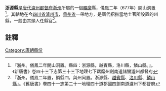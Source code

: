 '''浙源縣'''是[[唐代|唐代]][[瀘州都督府|瀘州都督府]][[浙州|浙州]]所屬的一個[[羈縻|羈縻]]縣，儀鳳二年（677年）開山洞置<ref>『浙州。儀鳳二年開山洞置。縣四：浙源縣，越賓縣，洛川縣，鱗山縣。』。《新唐書》卷四十三下志第三十三下地理七下羈縻州劍南道諸蠻瀘州都督府</ref>。其轄地在今[[四川省|四川省]][[瀘州市|瀘州市]]，[[貴州省|貴州省]]一帶地方，是唐代招撫當地土著所設置的州縣，一般由其頭人任縣官<ref>『浙州。儀鳳二年置，領縣四，與州同置。浙源縣、[[越賓縣|越賓縣]]、[[洛川縣_(浙州)|洛川縣]]、[[鱗山縣|鱗山縣]]』。《舊唐書》卷四十一志第二十一地理四十道郡國四劍南道瀘州下都督府</ref>。

==註釋==
{{reflist}}
{{唐朝行政區劃小作品}}
[[Category:唐朝縣份|Category:唐朝縣份]]